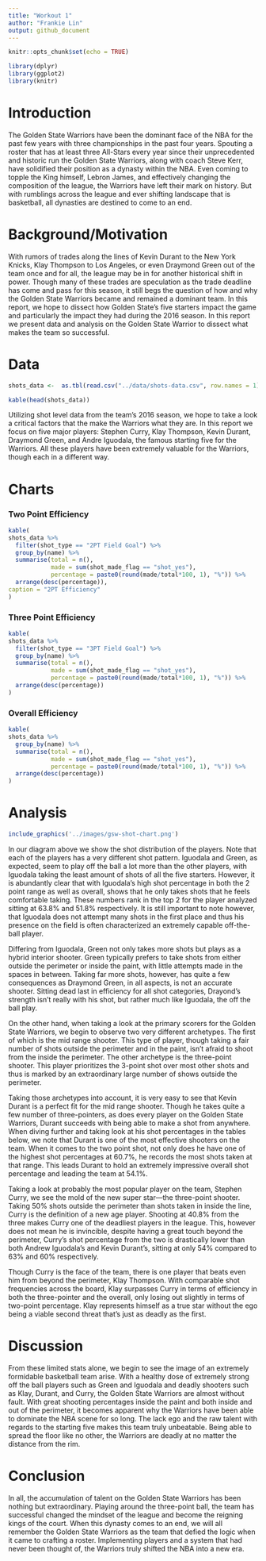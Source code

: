 ```yaml
---
title: "Workout 1"
author: "Frankie Lin"
output: github_document
---
```


```r
knitr::opts_chunk$set(echo = TRUE)
```

```r
library(dplyr)
library(ggplot2)
library(knitr)
```

# Introduction

The Golden State Warriors have been the dominant face of the NBA for the past few years with three championships in the past four years.  Spouting a roster that has at least three All-Stars every year since their unprecedented and historic run the Golden State Warriors, along with coach Steve Kerr, have solidified their position as a dynasty within the NBA. Even coming to topple the King himself, Lebron James, and effectively changing the composition of the league, the Warriors have left their mark on history. But with rumblings across the league and ever shifting landscape that is basketball, all dynasties are destined to come to an end.  

# Background/Motivation

With rumors of trades along the lines of Kevin Durant to the New York Knicks, Klay Thompson to Los Angeles, or even Draymond Green out of the team once and for all, the league may be in for another historical shift in power. Though many of these trades are speculation as the trade deadline has come and pass for this season, it still begs the question of how and why the Golden State Warriors became and remained a dominant team. In this report, we hope to dissect how Golden State’s five starters impact the game and particularly the impact they had during the 2016 season. In this report we present data and analysis on the Golden State Warrior to dissect what makes the team so successful. 

# Data
```r
shots_data <-  as.tbl(read.csv("../data/shots-data.csv", row.names = 1))

kable(head(shots_data))
```

Utilizing shot level data from the team’s 2016 season, we hope to take a look a critical factors that the make the Warriors what they are. In this report we focus on five major players: Stephen Curry, Klay Thompson, Kevin Durant, Draymond Green, and Andre Iguodala, the famous starting five for the Warriors.  All these players have been extremely valuable for the Warriors, though each in a different way. 

# Charts
### Two Point Efficiency
```r
kable(
shots_data %>%
  filter(shot_type == "2PT Field Goal") %>%
  group_by(name) %>%
  summarise(total = n(),
            made = sum(shot_made_flag == "shot_yes"),
            percentage = paste0(round(made/total*100, 1), "%")) %>%
  arrange(desc(percentage)),
caption = "2PT Efficiency"
)
```

### Three Point Efficiency
```r
kable(
shots_data %>%
  filter(shot_type == "3PT Field Goal") %>%
  group_by(name) %>%
  summarise(total = n(),
            made = sum(shot_made_flag == "shot_yes"),
            percentage = paste0(round(made/total*100, 1), "%")) %>%
  arrange(desc(percentage))
)
```

### Overall Efficiency
```r
kable(
shots_data %>%
  group_by(name) %>%
  summarise(total = n(),
            made = sum(shot_made_flag == "shot_yes"),
            percentage = paste0(round(made/total*100, 1), "%")) %>%
  arrange(desc(percentage))
)
```

# Analysis
```r
include_graphics('../images/gsw-shot-chart.png')
```


In our diagram above we show the shot distribution of the players. Note that each of the players has a very different shot pattern. Iguodala and Green, as expected, seem to play off the ball a lot more than the other players, with Iguodala taking the least amount of shots of all the five starters. However, it is abundantly clear that with Iguodala’s high shot percentage in both the 2 point range as well as overall, shows that he only takes shots that he feels comfortable taking.  These numbers rank in the top 2 for the player analyzed sitting at 63.8% and 51.8% respectively. It is still important to note however, that Iguodala does not attempt many shots in the first place and thus his presence on the field is often characterized an extremely capable off-the-ball player. 

Differing from Iguodala, Green not only takes more shots but plays as a hybrid interior shooter. Green typically prefers to take shots from either outside the perimeter or inside the paint, with little attempts made in the spaces in between. Taking far more shots, however, has quite a few consequences as Draymond Green, in all aspects, is not an accurate shooter. Sitting dead last in efficiency for all shot categories, Drayond’s strength isn’t really with his shot, but rather much like Iguodala, the off the ball play. 

On the other hand, when taking a look at the primary scorers for the Golden State Warriors, we begin to observe two very different archetypes. The first of which is the mid range shooter. This type of player, though taking a fair number of shots outside the perimeter and in the paint, isn’t afraid to shoot from the inside the perimeter. The other archetype is the three-point shooter. This player prioritizes the 3-point shot over most other shots and thus is marked by an extraordinary large number of shows outside the perimeter. 

Taking those archetypes into account, it is very easy to see that Kevin Durant is a perfect fit for the mid range shooter.  Though he takes quite a few number of three-pointers, as does every player on the Golden State Warriors, Durant succeeds with being able to make a shot from anywhere. When diving further and taking look at his shot percentages in the tables below, we note that Durant is one of the most effective shooters on the team. When it comes to the two point shot, not only does he have one of the highest shot percentages at 60.7%, he records the most shots taken at that range. This leads Durant to hold an extremely impressive overall shot percentage and leading the team at 54.1%. 

Taking a look at probably the most popular player on the team, Stephen Curry, we see the mold of the new super star—the three-point shooter. Taking 50% shots outside the perimeter than shots taken in inside the line, Curry is the definition of a new age player. Shooting at 40.8% from the three makes Curry one of the deadliest players in the league. This, however does not mean he is invincible, despite having a great touch beyond the perimeter, Curry’s shot percentage from the two is drastically lower than both Andrew Iguodala’s and Kevin Durant’s, sitting at only 54% compared to 63% and 60% respectively. 

Though Curry is the face of the team, there is one player that beats even him from beyond the perimeter, Klay Thompson. With comparable shot frequencies across the board, Klay surpasses Curry in terms of efficiency in both the three-pointer and the overall, only losing out slightly in terms of two-point percentage. Klay represents himself as a true star without the ego being a viable second threat that’s just as deadly as the first. 

# Discussion

From these limited stats alone, we begin to see the image of an extremely formidable basketball team arise. With a healthy dose of extremely strong off the ball players such as Green and Iguodala and deadly shooters such as Klay, Durant, and Curry, the Golden State Warriors are almost without fault. With great shooting percentages inside the paint and both inside and out of the perimeter, it becomes apparent why the Warriors have been able to dominate the NBA scene for so long. The lack ego and the raw talent with regards to the starting five makes this team truly unbeatable. Being able to spread the floor like no other, the Warriors are deadly at no matter the distance from the rim. 

# Conclusion

In all, the accumulation of talent on the Golden State Warriors has been nothing but extraordinary. Playing around the three-point ball, the team has successful changed the mindset of the league and become the reigning kings of the court. When this dynasty comes to an end, we will all remember the Golden State Warriors as the team that defied the logic when it came to crafting a roster. Implementing players and a system that had never been thought of, the Warriors truly shifted the NBA into a new era.  


